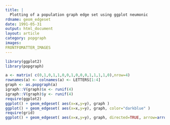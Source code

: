 ```yaml
---
title: |
  Plotting of a population graph edge set using ggplot neumonic
rdname: geom_edgeset
date: 1991-05-31
output: html_document
layout: article
category: popgraph
images:
FRONTFOMATTER_IMAGES
---
```


```r
library(ggplot2)
library(popgraph)
```

```r
a <- matrix( c(0,1,0,1,1,0,0,1,0,0,0,1,1,1,1,0),nrow=4)
rownames(a) <- colnames(a) <- LETTERS[1:4]
graph <- as.popgraph(a)
igraph::V(graph)$x <- runif(4)
igraph::V(graph)$y <- runif(4)
require(ggplot2)
ggplot() + geom_edgeset( aes(x=x,y=y), graph )
ggplot() + geom_edgeset( aes(x=x,y=y), graph, color="darkblue" )
require(grid)
ggplot() + geom_edgeset( aes(x=x,y=y), graph, directed=TRUE, arrow=arrow(length=unit(0.5,"cm")) )



```